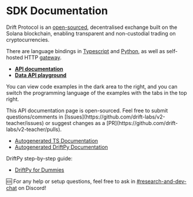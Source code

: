
# SDK Documentation

Drift Protocol is an [open-sourced](https://github.com/drift-labs/protocol-v2/), decentralised exchange built on the Solana blockchain, enabling transparent and non-custodial trading on cryptocurrencies.

There are language bindings in [Typescript](https://github.com/drift-labs/protocol-v2/tree/master/sdk) and [Python](https://github.com/drift-labs/driftpy), as well as self-hosted HTTP [gateway](https://github.com/drift-labs/gateway).

-   [**API documentation**](https://drift-labs.github.io/v2-teacher/#client)
-   [**Data API playground**](https://data.api.drift.trade/playground)

You can view code examples in the dark area to the right, and you can switch the programming language of the examples with the tabs in the top right.

<Callout type="info" emoji="">
This API documentation page is open-sourced. Feel free to submit questions/comments in [Issues](https://github.com/drift-labs/v2-teacher/issues) or suggest changes as a [PR](https://github.com/drift-labs/v2-teacher/pulls). 
</Callout>

-   [Autogenerated TS Documentation](https://drift-labs.github.io/protocol-v2/sdk/)
-   [Autogenerated DriftPy Documentation](https://drift-labs.github.io/driftpy/)

DriftPy step-by-step guide: 

-   [DriftPy for Dummies](https://drift-2.gitbook.io/driftpy-for-dummies/setup)

🆘 For any help or setup questions, feel free to ask in [#research-and-dev-chat](https://discord.com/invite/95kByNnDy5) on Discord!




